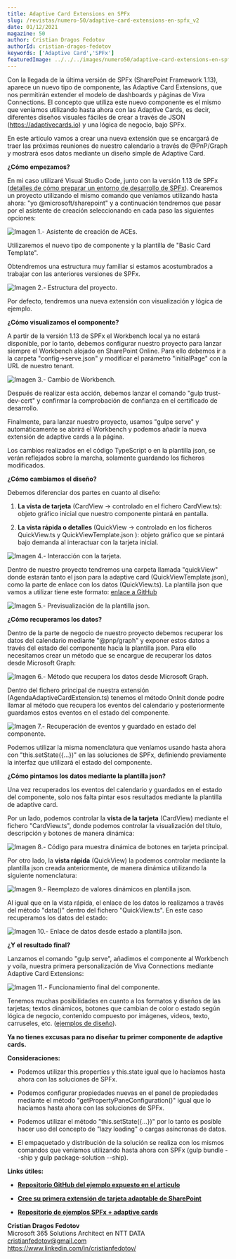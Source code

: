 ```yaml
---
title: Adaptive Card Extensions en SPFx
slug: /revistas/numero-50/adaptive-card-extensions-en-spfx_v2
date: 01/12/2021
magazine: 50
author: Cristian Dragos Fedotov
authorId: cristian-dragos-fedotov
keywords: ['Adaptive Card','SPFx']
featuredImage: ../../../images/numero50/adaptive-card-extensions-en-spfx_v2/image1.png
---
```


Con la llegada de la última versión de SPFx (SharePoint Framework 1.13),
aparece un nuevo tipo de componente, las Adaptive Card Extensions, que
nos permitirán extender el modelo de dashboards y páginas de Viva
Connections. El concepto que utiliza este nuevo componente es el mismo
que veníamos utilizando hasta ahora con las Adaptive Cards, es decir,
diferentes diseños visuales fáciles de crear a través de JSON
(https://adaptivecards.io) y una lógica de negocio, bajo SPFx.

En este articulo vamos a crear una nueva extensión que se encargará de
traer las próximas reuniones de nuestro calendario a través de
@PnP/Graph y mostrará esos datos mediante un diseño simple de Adaptive
Card.

**¿Cómo empezamos?**

En mi caso utilizaré Visual Studio Code, junto con la versión 1.13 de
SPFx ([detalles de cómo preparar un entorno de desarrollo de
SPFx](https://docs.microsoft.com/en-us/sharepoint/dev/spfx/set-up-your-development-environment)).
Crearemos un proyecto utilizando el mismo comando que veníamos
utilizando hasta ahora: "yo @microsoft/sharepoint" y a continuación
tendremos que pasar por el asistente de creación seleccionando en cada
paso las siguientes opciones:

![Imagen 1.- Asistente de creación de ACEs.](../../../images/numero50/adaptive-card-extensions-en-spfx_v2/image1.png)


Utilizaremos el nuevo tipo de componente y la plantilla de "Basic Card
Template".

Obtendremos una estructura muy familiar si estamos acostumbrados a
trabajar con las anteriores versiones de SPFx.

![Imagen 2.- Estructura del proyecto.](../../../images/numero50/adaptive-card-extensions-en-spfx_v2/image2.png)

Por defecto, tendremos una nueva extensión con visualización y lógica de
ejemplo.

**¿Cómo visualizamos el componente?**

A partir de la versión 1.13 de SPFx el Workbench local ya no estará
disponible, por lo tanto, debemos configurar nuestro proyecto para
lanzar siempre el Workbench alojado en SharePoint Online. Para ello
debemos ir a la carpeta "config->serve.json" y modificar el parámetro
"initialPage" con la URL de nuestro tenant.

![Imagen 3.- Cambio de Workbench.](../../../images/numero50/adaptive-card-extensions-en-spfx_v2/image3.png)


Después de realizar esta acción, debemos lanzar el comando "gulp
trust-dev-cert" y confirmar la comprobación de confianza en el
certificado de desarrollo.

Finalmente, para lanzar nuestro proyecto, usamos "gulpe serve" y
automáticamente se abrirá el Workbench y podemos añadir la nueva
extensión de adaptive cards a la página.

Los cambios realizados en el código TypeScript o en la plantilla json,
se verán reflejados sobre la marcha, solamente guardando los ficheros
modificados.

**¿Cómo cambiamos el diseño?**

Debemos diferenciar dos partes en cuanto al diseño:

1.  **La vista de tarjeta** (CardView -> controlado en el fichero
    CardView.ts): objeto gráfico inicial que nuestro componente pintará
    en pantalla.

2.  **La vista rápida o detalles** (QuickView -> controlado en los
    ficheros QuickView.ts y QuickViewTemplate.json ): objeto gráfico que
    se pintará bajo demanda al interactuar con la tarjeta inicial.

![Imagen 4.- Interacción con la tarjeta.](../../../images/numero50/adaptive-card-extensions-en-spfx_v2/image4.png)



Dentro de nuestro proyecto tendremos una carpeta llamada "quickView"
donde estarán tanto el json para la adaptive card
(QuickViewTemplate.json), como la parte de enlace con los datos
(QuickView.ts). La plantilla json que vamos a utilizar tiene este
formato: [enlace a
GitHub](https://github.com/cdragosf/SPFx-ACEs/blob/master/src/adaptiveCardExtensions/agenda/quickView/template/QuickViewTemplate.json)

![Imagen 5.- Previsualización de la plantilla json.](../../../images/numero50/adaptive-card-extensions-en-spfx_v2/image5.png)



**¿Cómo recuperamos los datos?**

Dentro de la parte de negocio de nuestro proyecto debemos recuperar los
datos del calendario mediante "@pnp/graph" y exponer estos datos a
través del estado del componente hacia la plantilla json. Para ello
necesitamos crear un método que se encargue de recuperar los datos desde
Microsoft Graph:

![Imagen 6.- Método que recupera los datos desde Microsoft Graph.](../../../images/numero50/adaptive-card-extensions-en-spfx_v2/image6.png)



Dentro del fichero principal de nuestra extensión
(AgendaAdaptiveCardExtension.ts) tenemos el método OnInit donde podre
llamar al método que recupera los eventos del calendario y
posteriormente guardamos estos eventos en el estado del componente.

![Imagen 7.- Recuperación de eventos y guardado en estado del componente.](../../../images/numero50/adaptive-card-extensions-en-spfx_v2/image7.png)



Podemos utilizar la misma nomenclatura que veníamos usando hasta ahora
con "this.setState(\{...\})" en las soluciones de SPFx, definiendo
previamente la interfaz que utilizará el estado del componente.

**¿Cómo pintamos los datos mediante la plantilla json?**

Una vez recuperados los eventos del calendario y guardados en el estado
del componente, solo nos falta pintar esos resultados mediante la
plantilla de adaptive card.

Por un lado, podemos controlar la **vista de la tarjeta** (CardView)
mediante el fichero "CardView.ts", donde podemos controlar la
visualización del título, descripción y botones de manera dinámica:

![Imagen 8.- Código para muestra dinámica de botones en tarjeta principal.](../../../images/numero50/adaptive-card-extensions-en-spfx_v2/image8.png)



Por otro lado, la **vista rápida** (QuickView) la podemos controlar
mediante la plantilla json creada anteriormente, de manera dinámica
utilizando la siguiente nomenclatura:

![Imagen 9.- Reemplazo de valores dinámicos en plantilla json.](../../../images/numero50/adaptive-card-extensions-en-spfx_v2/image9.png)



Al igual que en la vista rápida, el enlace de los datos lo realizamos a
través del método "data()" dentro del fichero "QuickView.ts". En
este caso recuperamos los datos del estado:

![Imagen 10.- Enlace de datos desde estado a plantilla json.](../../../images/numero50/adaptive-card-extensions-en-spfx_v2/image10.png)



**¿Y el resultado final?**

Lanzamos el comando "gulp serve", añadimos el componente al Workbench
y voila, nuestra primera personalización de Viva Connections mediante
Adaptive Card Extensions:

![Imagen 11.- Funcionamiento final del componente.](../../../images/numero50/adaptive-card-extensions-en-spfx_v2/image11.png)



Tenemos muchas posibilidades en cuanto a los formatos y diseños de las
tarjetas; textos dinámicos, botones que cambian de color o estado según
lógica de negocio, contenido compuesto por imágenes, videos, texto,
carruseles, etc. ([ejemplos de
diseño](https://adaptivecards.io/samples/)).

**Ya no tienes excusas para no diseñar tu primer componente de adaptive
cards.**

**Consideraciones:**

-   Podemos utilizar this.properties y this.state igual que lo hacíamos
    hasta ahora con las soluciones de SPFx.

-   Podemos configurar propiedades nuevas en el panel de propiedades
    mediante el método "getPropertyPaneConfiguration()" igual que lo
    hacíamos hasta ahora con las soluciones de SPFx.

-   Podemos utilizar el método "this.setState(\{...\})" por lo tanto es
    posible hacer uso del concepto de "lazy loading" o cargas
    asíncronas de datos.

-   El empaquetado y distribución de la solución se realiza con los
    mismos comandos que veníamos utilizando hasta ahora con SPFx (gulp
    bundle --ship y gulp package-solution --ship).

**Links útiles:**

-   [**Repositorio GitHub del ejemplo expuesto en el
    articulo**](https://github.com/cdragosf/SPFx-ACEs)

-   [**Cree su primera extensión de tarjeta adaptable de
    SharePoint**](https://docs.microsoft.com/es-es/sharepoint/dev/spfx/viva/get-started/build-first-sharepoint-adaptive-card-extension)

-   [**Repositorio de ejemplos SPFx + adaptive
    cards**](https://github.com/pnp/sp-dev-fx-aces)

**Cristian Dragos Fedotov** <br />
Microsoft 365 Solutions Architect en NTT DATA  <br />
cristianfedotov@gmail.com  <br />
https://www.linkedin.com/in/cristianfedotov/